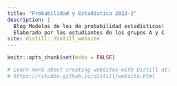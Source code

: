 ```yaml
---
title: "Probabilidad y Estadística 2022-2"
description: |
  Blog Modelos de los de probabilidad estadísticos!   
  Elaborado por los estudiantes de los grupos A y C 
site: distill::distill_website
---
```


```r
knitr::opts_chunk$set(echo = FALSE)

# Learn more about creating websites with Distill at:
# https://rstudio.github.io/distill/website.html

```


